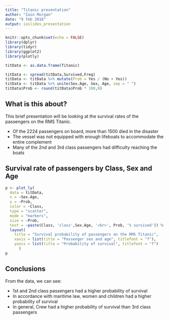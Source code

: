 ---
title: "Titanic presentation"
author: "Iain Morgan"
date: "9 feb 2018"
output: ioslides_presentation
---

```{r setup, include=FALSE}
knitr::opts_chunk$set(echo = FALSE)
library(dplyr)
library(tidyr)
library(ggplot2)
library(plotly)

titData <- as.data.frame(Titanic)

titData <- spread(titData,Survived,Freq)
titData <- titData %>% mutate(Prob = Yes / (No + Yes))
titData <- titData %>% unite(Sex.Age, Sex, Age, sep = " ")
titData$Prob <- round(titData$Prob * 100,0)
```

## What is this about?

This brief presentation will be looking at the survival rates of the passengers on the RMS Titanic.

- Of the 2224 passengers on board, more than 1500 died in the disaster
- The vessel was not equipped with enough lifeboats to accommodate the entire complement
- Many of the 2nd and 3rd class passengers had difficulty reaching the boats

## Survival rate of passengers by Class, Sex and Age

```{r,echo=FALSE, warning=FALSE}

p <- plot_ly(
  data = titData,
  x = ~Sex.Age,
  y = ~Prob,
  color = ~Class,
  type = "scatter",
  mode = "markers",
  size = ~Prob,
  text = ~paste(Class, 'class',Sex.Age, '<br>', Prob, '% survived')) %>%
  layout(
    title = "Survival probability of passengers on the RMS Titanic",
    xaxis = list(title = "Passenger sex and age", titlefont = "f"),
    yaxis = list(title = "Probability of survival", titlefont = "f")
      )
p
```

## Conclusions

From the data, we can see:

- 1st and 2nd class passengers had a higher probability of survival
- In accordance with maritime law, women and children had a higher probability of survival
- In general, Crew had a higher probability of survival than 3rd class passengers



